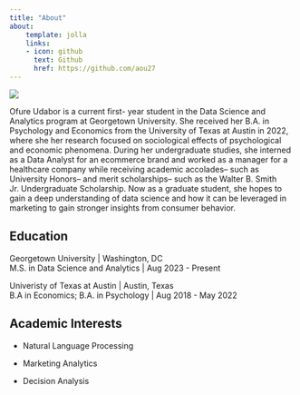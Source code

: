 ```yaml
---
title: "About"
about:
    template: jolla
    links:
    - icon: github
      text: Github
      href: https://github.com/aou27
---
```

![](./images/my_imageme.png)

Ofure Udabor is a current first- year student in the Data Science and Analytics program at Georgetown University. She received her B.A. in Psychology and Economics from the University of Texas at Austin in 2022, where she her research focused on sociological effects of psychological and economic phenomena. During her undergraduate studies, she interned as a Data Analyst for an ecommerce brand and worked as a manager for a healthcare company while receiving academic accolades-- such as University Honors-- and merit scholarships-- such as the Walter B. Smith Jr. Undergraduate Scholarship. Now as a graduate student, she hopes to gain a deep understanding of data science and how it can be leveraged in marketing to gain stronger insights from consumer behavior.

## Education

Georgetown University | Washington, DC  
M.S. in Data Science and Analytics | Aug 2023 - Present

Univeristy of Texas at Austin | Austin, Texas  
B.A in Economics; B.A. in Psychology | Aug 2018 - May 2022

## Academic Interests

- Natural Language Processing

- Marketing Analytics

- Decision Analysis

